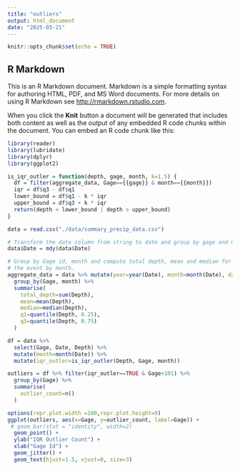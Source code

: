 ```yaml
---
title: "outliers"
output: html_document
date: "2025-03-21"
---
```


```r
knitr::opts_chunk$set(echo = TRUE)
```

## R Markdown

This is an R Markdown document. Markdown is a simple formatting syntax for authoring HTML, PDF, and MS Word documents. For more details on using R Markdown see <http://rmarkdown.rstudio.com>.

When you click the **Knit** button a document will be generated that includes both content as well as the output of any embedded R code chunks within the document. You can embed an R code chunk like this:

```r
library(reader)
library(lubridate)
library(dplyr)
library(ggplot2)
```

```r
is_iqr_outler = function(depth, gage, month, k=1.5) {
  df = filter(aggregate_data, Gage=={{gage}} & month=={{month}})
  iqr = df$q3 - df$q1
  lower_bound = df$q1 - k * iqr
  upper_bound = df$q3 + k * iqr
  return(depth < lower_bound | depth > upper_bound)
}

data = read.csv("./data/summary_precip_data.csv")

# Transform the date column from string to date and group by gage and month
data$Date = mdy(data$Date)
```

```r
# Group by Gage id, month and compute total depth, mean and median for
# the event by month.
aggregate_data = data %>% mutate(year=year(Date), month=month(Date), day=day(Date)) %>%
  group_by(Gage, month) %>%
  summarise(
    total_depth=sum(Depth),
    mean=mean(Depth),
    median=median(Depth),
    q1=quantile(Depth, 0.25),
    q3=quantile(Depth, 0.75)
  )
```

```r
df = data %>%
  select(Gage, Date, Depth) %>%
  mutate(month=month(Date)) %>%
  mutate(iqr_outler=is_iqr_outler(Depth, Gage, month))
```

```r
outliers = df %>% filter(iqr_outler==TRUE & Gage<101) %>%
  group_by(Gage) %>%
  summarise(
    outlier_count=n()
  )
```

```r
options(repr.plot.width =100,repr.plot.height=9) 
ggplot(outliers, aes(x=Gage, y=outlier_count, label=Gage)) +
 # geom_bar(stat = "identity", width=2)
  geom_point() +
  ylab("IQR Outlier Count") +
  xlab("Gage Id") +
  geom_jitter() +
  geom_text(hjust=1.5, vjust=0, size=3)
```
